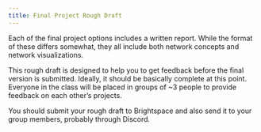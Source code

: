 ```yaml
---
title: Final Project Rough Draft
---
```


Each of the final project options includes a written report. While the format of these differs somewhat, they all include both network concepts and network visualizations.

This rough draft is designed to help you to get feedback before the final version is submitted. Ideally, it should be basically complete at this point. Everyone in the class will be placed in groups of ~3 people to provide feedback on each other's projects.

You should submit your rough draft to Brightspace and also send it to your group members, probably through Discord.